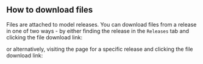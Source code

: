 

## How to download files

Files are attached to model releases. You can download files from a release in one of two ways - by either finding the
release in the `Releases` tab and clicking the file download link:

<MigrationImageBehaviour src={releases} />

or alternatively, visiting the page for a specific release and clicking the file download link:

<MigrationImageBehaviour src={release} />

